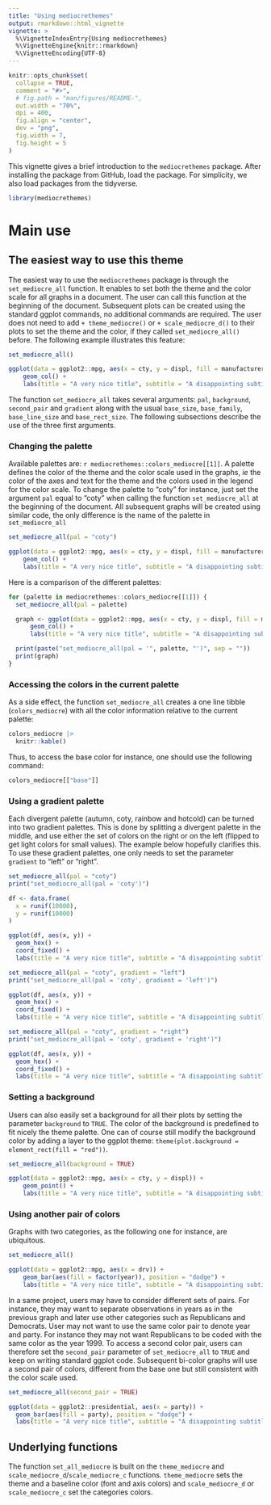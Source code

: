 ```yaml
---
title: "Using mediocrethemes"
output: rmarkdown::html_vignette
vignette: >
  %\VignetteIndexEntry{Using mediocrethemes}
  %\VignetteEngine{knitr::rmarkdown}
  %\VignetteEncoding{UTF-8}
---
```


```r
knitr::opts_chunk$set(
  collapse = TRUE,
  comment = "#>",
  # fig.path = "man/figures/README-",
  out.width = "70%",
  dpi = 400,
  fig.align = "center",
  dev = "png",
  fig.width = 7,
  fig.height = 5
)
```

This vignette gives a brief introduction to the `mediocrethemes` package. After installing the package from GitHub, load the package. For simplicity, we also load packages from the tidyverse.

```r
library(mediocrethemes)
```

# Main use

## The easiest way to use this theme

The easiest way to use the `mediocrethemes` package is through the `set_mediocre_all` function. It enables to set both the theme and the color scale for all graphs in a document. The user can call this function at the beginning of the document. Subsequent plots can be created using the standard ggplot commands, no additional commands are required. The user does not need to add `+ theme_mediocre()` or `+ scale_mediocre_d()` to their plots to set the theme and the color, if they called `set_mediocre_all()` before. The following example illustrates this feature:

```r
set_mediocre_all()

ggplot(data = ggplot2::mpg, aes(x = cty, y = displ, fill = manufacturer)) +
    geom_col() +
    labs(title = "A very nice title", subtitle = "A disappointing subtitle")
```

The function `set_mediocre_all` takes several arguments: `pal`, `background`, `second_pair` and `gradient` along with the usual `base_size`, `base_family`, `base_line_size` and `base_rect_size`. The following subsections describe the use of the three first arguments.

### Changing the palette

Available palettes are: `r mediocrethemes::colors_mediocre[[1]]`. A palette defines the color of the theme and the color scale used in the graphs, *ie* the color of the axes and text for the theme and the colors used in the legend for the color scale. To change the palette to "coty" for instance, just set the argument `pal` equal to "coty" when calling the function `set_mediocre_all` at the beginning of the document. All subsequent graphs will be created using similar code, the only difference is the name of the palette in `set_mediocre_all` 
 
```r
set_mediocre_all(pal = "coty")

ggplot(data = ggplot2::mpg, aes(x = cty, y = displ, fill = manufacturer)) +
    geom_col() +
    labs(title = "A very nice title", subtitle = "A disappointing subtitle")
```

Here is a comparison of the different palettes:

```r
for (palette in mediocrethemes::colors_mediocre[[1]]) {
  set_mediocre_all(pal = palette)

  graph <- ggplot(data = ggplot2::mpg, aes(x = cty, y = displ, fill = manufacturer)) +
      geom_col() +
      labs(title = "A very nice title", subtitle = "A disappointing subtitle")

  print(paste("set_mediocre_all(pal = '", palette, "')", sep = ""))
  print(graph)
}
```

### Accessing the colors in the current palette

As a side effect, the function `set_mediocre_all` creates a one line tibble (`colors_mediocre`) with all the color information relative to the current palette:

```r
colors_mediocre |> 
  knitr::kable()
```

Thus, to access the base color for instance, one should use the following command:

```r
colors_mediocre[["base"]]
```

### Using a gradient palette

Each divergent palette (autumn, coty, rainbow and hotcold) can be turned into two gradient palettes. This is done by splitting a divergent palette in the middle, and use either the set of colors on the right or on the left (flipped to get light colors for small values). The example below hopefully clarifies this. To use these gradient palettes, one only needs to set the parameter `gradient` to "left" or "right".

```r
set_mediocre_all(pal = "coty")
print("set_mediocre_all(pal = 'coty')")

df <- data.frame(
  x = runif(10000),
  y = runif(10000)
)

ggplot(df, aes(x, y)) +
  geom_hex() +
  coord_fixed() +
  labs(title = "A very nice title", subtitle = "A disappointing subtitle")

set_mediocre_all(pal = "coty", gradient = "left")
print("set_mediocre_all(pal = 'coty', gradient = 'left')")

ggplot(df, aes(x, y)) +
  geom_hex() +
  coord_fixed() +
  labs(title = "A very nice title", subtitle = "A disappointing subtitle")

set_mediocre_all(pal = "coty", gradient = "right")
print("set_mediocre_all(pal = 'coty', gradient = 'right')")

ggplot(df, aes(x, y)) +
  geom_hex() +
  coord_fixed() +
  labs(title = "A very nice title", subtitle = "A disappointing subtitle")
```


### Setting a background

Users can also easily set a background for all their plots by setting the parameter `background` to `TRUE`. The color of the background is predefined to  fit nicely the theme palette. One can of course still modify the background color by adding a layer to the ggplot theme: `theme(plot.background = element_rect(fill = "red"))`.

```r
set_mediocre_all(background = TRUE)

ggplot(data = ggplot2::mpg, aes(x = cty, y = displ)) +
    geom_point() +
    labs(title = "A very nice title", subtitle = "A disappointing subtitle")
```

### Using another pair of colors

Graphs with two categories, as the following one for instance, are ubiquitous.

```r
set_mediocre_all()

ggplot(data = ggplot2::mpg, aes(x = drv)) +
    geom_bar(aes(fill = factor(year)), position = "dodge") +
    labs(title = "A very nice title", subtitle = "A disappointing subtitle")
```

In a same project, users may have to consider different sets of pairs. For instance, they may want to separate observations in years as in the previous graph and later use other categories such as Republicans and Democrats. User may not want to use the same color pair to denote year and party. For instance they may not want Republicans to be coded with the same color as the year 1999. To access a second color pair, users can therefore set the `second_pair` parameter of `set_mediocre_all` to `TRUE` and keep on writing standard ggplot code. Subsequent bi-color graphs will use a second pair of colors, different from the base one but still consistent with the color scale used.

```r
set_mediocre_all(second_pair = TRUE)

ggplot(data = ggplot2::presidential, aes(x = party)) +
  geom_bar(aes(fill = party), position = "dodge") +
  labs(title = "A very nice title", subtitle = "A disappointing subtitle")
```

## Underlying functions

The function `set_all_mediocre` is built on the `theme_mediocre` and `scale_mediocre_d`/`scale_mediocre_c` functions. `theme_mediocre` sets the theme and a baseline color (font and axis colors) and `scale_mediocre_d` or `scale_mediocre_c` set the categories colors.



